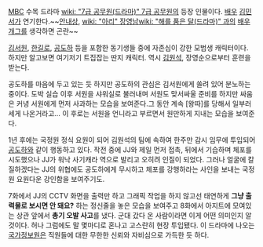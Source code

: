 [[MBC]] 수목 드라마 [[wiki: "7급 공무원(드라마)" 7급 공무원]]의 등장 인물이다. [[배우]] [[김민서]]가 연기한다.~~[[안내상]], [[wiki: "아리" 장영남]][[wiki: "해를 품은 달(드라마)" 과의]] [[배우개그]]를 생각하면 곤란~~

[[김서원]], [[한길로]], [[공도하]] 등을 포함한 동기생들 중에 자존심이 강한 모범생 캐릭터이다. 하지만 알고보면 여기저기 트집잡는 딴지 캐릭터. 역시 [[김원석]], 장영순으로부터 훈련을 받는다.

공도하를 마음에 두고 있는 듯 하지만 공도하의 관심은 김서원에게 쏠려 있어 분노하는 중이다. 도박 실습 이후 서원을 샤워실로 불러내며 서원도 맞서싸울 준비를 하지만 싸움은 커녕 서원에게 먼저 사과하는 모습을 보여준다.그 동안 계속 [왕따]를 당해서 일부러 세게 나온거라고… 이 후로는 서원을 언니라고 부르면서 원만하게 지내는 모습을 보여준다.

1년 후에는 국정원 정식 요원이 되어 김원석의 팀에 속하여 한주만 감시 임무에 투입되어 [[공도하]]와 같이 행동하고 있다. 작전 중에 JJ와 제일 먼저 접촉, 뒤에서 기습하며 체포를 시도했으나 JJ가 워낙 사기캐라 역으로 발리고 오히려 인질이 되었다. 그러나 얼굴에 칼질하겠다는 JJ의 위협에도 공도하에게 무시하고 체포를 강행하라는 사인을 보내는 국정원 요원다운 강인함을 보여주기도.

7화에서 JJ의 CCTV 화면을 출력만 하고 그래픽 작업을 하지 않고선 태연하게 '''그냥 출력물로 보시면 안 돼요?''' 하는 정신줄을 놓은 모습을 보여주고 8화에서 아지트에 모여있는 상관 앞에서 '''총기 오발 사고'''를 냈다. 군대 갔다 온 사람이라면 이게 어떤 의미인지 알 것이다. 허나 그럼에도 말 몇마디로 혼나고 고스란히 현장 투입됐다. 이 드라마에 나오는 [[국가정보원]]은 직원들에 대한 무한한 신뢰와 자비심으로 가득한 듯 하다.
